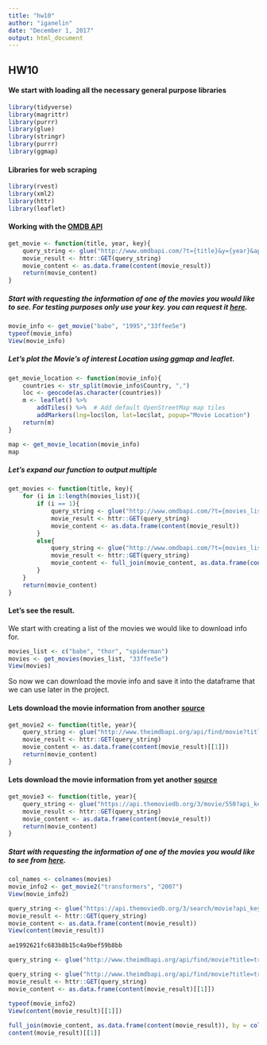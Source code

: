 ```yaml
---
title: "hw10"
author: "iganelin"
date: "December 1, 2017"
output: html_document
---
```

## HW10


#### We start with loading all the necessary general purpose libraries

```r
library(tidyverse)
library(magrittr)
library(purrr)
library(glue)
library(stringr)
library(purrr)
library(ggmap)
```

#### Libraries for web scraping

```r
library(rvest)
library(xml2)
library(httr)
library(leaflet)
```
#### Working with the [OMDB API](https://www.omdbapi.com)

```r
get_movie <- function(title, year, key){
	query_string <- glue("http://www.omdbapi.com/?t={title}&y={year}&apikey={key}")
	movie_result <- httr::GET(query_string)
	movie_content <- as.data.frame(content(movie_result))
	return(movie_content)
}
```

##### Start with requesting the information of one of the movies you would like to see. For testing purposes only use your key. you can request it [here](https://www.omdbapi.com/apikey.aspx).

```r
movie_info <- get_movie("babe", "1995","33ffee5e")
typeof(movie_info)
View(movie_info)
```

##### Let's plot the Movie's of interest Location using ggmap and leaflet.

```r
get_movie_location <- function(movie_info){
	countries <- str_split(movie_info$Country, ",")
	loc <- geocode(as.character(countries))
	m <- leaflet() %>%
  		addTiles() %>%  # Add default OpenStreetMap map tiles
  		addMarkers(lng=loc$lon, lat=loc$lat, popup="Movie Location")
	return(m)
}

map <- get_movie_location(movie_info)
map

```

##### Let's expand our function to output multiple

```r
get_movies <- function(title, key){
	for (i in 1:length(movies_list)){
		if (i == 1){
			query_string <- glue("http://www.omdbapi.com/?t={movies_list[i]}&apikey={key}")
			movie_result <- httr::GET(query_string)
			movie_content <- as.data.frame(content(movie_result))
		}
		else{
			query_string <- glue("http://www.omdbapi.com/?t={movies_list[i]}&apikey={key}")
			movie_result <- httr::GET(query_string)
			movie_content <- full_join(movie_content, as.data.frame(content(movie_result)), by = colnames(as.data.frame(content(movie_result))))
		}
	}
	return(movie_content)
}
```

#### Let's see the result.
We start with creating a list of the movies we would like to download info for.

```r
movies_list <- c("babe", "thor", "spiderman")
movies <- get_movies(movies_list, "33ffee5e")
View(movies)
```
So now we can download the movie info and save it into the dataframe that we can use later in the project.

#### Lets download the movie information from another [source](https://www.theimdbapi.org/) 
```r
get_movie2 <- function(title, year){
	query_string <- glue("http://www.theimdbapi.org/api/find/movie?title={title}&year={year}")
	movie_result <- httr::GET(query_string)
	movie_content <- as.data.frame(content(movie_result)[[1]])
	return(movie_content)
}
```

#### Lets download the movie information from yet another [source](https://www.themoviedb.org) 
```r
get_movie3 <- function(title, year){
	query_string <- glue("https://api.themoviedb.org/3/movie/550?api_key=ae1992621fc683b8b15c4a9bef59b8bb")
	movie_result <- httr::GET(query_string)
	movie_content <- as.data.frame(content(movie_result))
	return(movie_content)
}
```

##### Start with requesting the information of one of the movies you would like to see from [here](https://www.theimdbapi.org/).

```r
col_names <- colnames(movies)
movie_info2 <- get_movie2("transformers", "2007")
View(movie_info2)

query_string <- glue("https://api.themoviedb.org/3/search/movie?api_key=ae1992621fc683b8b15c4a9bef59b8bb&query=Jack+Reacher")
movie_result <- httr::GET(query_string)
movie_content <- as.data.frame(content(movie_result))
View(content(movie_result))
	
ae1992621fc683b8b15c4a9bef59b8bb

query_string <- glue("http://www.theimdbapi.org/api/find/movie?title=transformers&year=2007")

query_string <- glue("http://www.theimdbapi.org/api/find/movie?title=transformers&year=2007")
movie_result <- httr::GET(query_string)
movie_content <- as.data.frame(content(movie_result)[[1]])
	
typeof(movie_info2)
View(content(movie_result)[[1]])

full_join(movie_content, as.data.frame(content(movie_result)), by = colnames(as.data.frame(content(movie_result))))
content(movie_result)[[1]]
```
